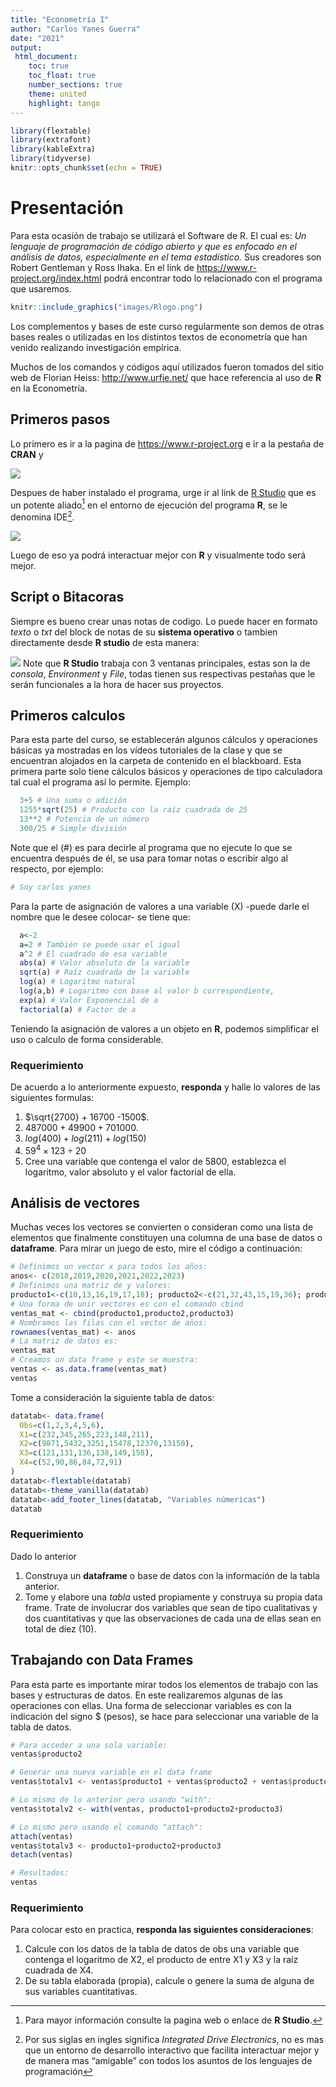 ```yaml
---
title: "Econometría I"
author: "Carlos Yanes Guerra"
date: "2021"
output: 
 html_document:
    toc: true
    toc_float: true
    number_sections: true
    theme: united
    highlight: tango
---
```


```r
library(flextable)
library(extrafont)
library(kableExtra)
library(tidyverse)
knitr::opts_chunk$set(echo = TRUE)
```

# Presentación

Para esta ocasión de trabajo se utilizará el Software de R. El cual es: _Un lenguaje de programación  de código abierto y que es enfocado en el análisis de datos, especialmente en el tema estadístico._ Sus creadores son Robert Gentleman y Ross Ihaka. En el link de <https://www.r-project.org/index.html> podrá encontrar todo lo relacionado con el programa que usaremos.

```r
knitr::include_graphics("images/Rlogo.png")
```

Los complementos y bases de este curso regularmente son demos de otras bases reales o utilizadas en los distintos textos de econometría que han venido realizando investigación empírica.

Muchos de los comandos y códigos aquí utilizados fueron tomados del sitio web de Florian Heiss: <http://www.urfie.net/> que hace referencia al uso de **R** en la Econometría.

## Primeros pasos

Lo primero es ir a la pagina de <https://www.r-project.org> e ir a la pestaña de **CRAN** y

![](images/insta1.gif)

Despues de haber instalado el programa, urge ir al link de [R Studio](https://rstudio.com/products/rstudio/download/) que es un potente aliado^[Para mayor información consulte la pagina web o enlace de **R Studio**.] en el entorno de ejecución del programa **R**, se le denomina IDE^[Por sus siglas en ingles significa _Integrated Drive Electronics_, no es mas que un entorno de desarrollo interactivo que facilita interactuar mejor y de manera mas "amigable" con todos los asuntos de los lenguajes de programación].

![](images/insta2.gif)

Luego de eso ya podrá interactuar mejor con **R** y visualmente todo será mejor.

## Script o Bitacoras

Siempre es bueno crear unas notas de codigo. Lo puede hacer en formato _texto_ o _txt_ del block de notas de su **sistema operativo** o tambien directamente desde **R studio** de esta manera:

![](images/script1.gif)
Note que **R Studio** trabaja con 3 ventanas principales, estas son la de _consola_, _Environment_ y _File_, todas tienen sus respectivas pestañas que le serán funcionales a la hora de hacer sus proyectos.

## Primeros calculos

Para esta parte del curso, se establecerán algunos cálculos y operaciones básicas ya mostradas en los vídeos tutoriales de la clase y que se encuentran alojados en la carpeta de contenido en el blackboard. Esta primera parte solo tiene cálculos básicos y operaciones de tipo calculadora tal cual el programa así lo permite. Ejemplo: 

```r
  3+5 # Una suma o adición
  1255*sqrt(25) # Producto con la raíz cuadrada de 25
  13**2 # Potencia de un número
  300/25 # Simple división
```

Note que el (#) es para decirle al programa que no ejecute lo que se encuentra después de él, se usa para tomar notas o escribir algo al respecto, por ejemplo:

```r
# Soy carlos yanes
```

Para la parte de asignación de valores a una variable (X) -puede darle el nombre que le desee colocar- se tiene que:

```r
  a<-2
  a=2 # También se puede usar el igual
  a^2 # El cuadrado de esa variable
  abs(a) # Valor absoluto de la variable
  sqrt(a) # Raíz cuadrada de la variable
  log(a) # Logaritmo natural
  log(a,b) # Logaritmo con base al valor b correspondiente,
  exp(a) # Valor Exponencial de a
  factorial(a) # Factor de a
```

Teniendo la asignación de valores a un objeto en **R**, podemos simplificar el uso o calculo de forma considerable.

### Requerimiento

De acuerdo a lo anteriormente expuesto, **responda** y halle lo valores de las siguientes formulas:

1. $\sqrt{2700} + 16700 -1500$.
2. $487000+49900+701000$.
3. $log(400)+log(211)+log(150)$
4. $59^{4} \times 123 \div 20$
5. Cree una variable que contenga el valor de 5800, establezca el logaritmo, valor absoluto y el valor factorial de ella.

## Análisis de vectores

Muchas veces los vectores se convierten o consideran como una lista de elementos que finalmente constituyen una columna de una base de datos o **dataframe**. Para mirar un juego de esto, mire el código a continuación:

```r
# Definimos un vector x para todos los años:
anos<- c(2018,2019,2020,2021,2022,2023)
# Definimos una matriz de y valores:
producto1<-c(10,13,16,19,17,18); producto2<-c(21,32,43,15,19,36); producto3<-c(22,43,42,21,32,21)
# Una forma de unir vectores es con el comando cbind
ventas_mat <- cbind(producto1,producto2,producto3) 
# Nombramos las filas con el vector de años:
rownames(ventas_mat) <- anos 
# La matriz de datos es:
ventas_mat
# Creamos un data frame y este se muestra:
ventas <- as.data.frame(ventas_mat)
ventas  
```

Tome a consideración la siguiente tabla de datos:
```r
datatab<- data.frame(
  Obs=c(1,2,3,4,5,6),
  X1=c(232,345,265,223,148,211),
  X2=c(9871,5432,3251,15478,12370,13150),
  X3=c(121,131,136,138,149,158),
  X4=c(52,90,86,84,72,91)
)
datatab<-flextable(datatab)
datatab<-theme_vanilla(datatab)
datatab<-add_footer_lines(datatab, "Variables númericas")
datatab
```

### Requerimiento

Dado lo anterior

1. Construya un **dataframe** o base de datos con la información de la tabla anterior.
2. Tome y elabore una _tabla_ usted propiamente y construya su propia data frame. Trate de involucrar dos variables que sean de tipo cualitativas y dos cuantitativas y que las observaciones de cada una de ellas sean en total de diez (10).

## Trabajando con Data Frames
Para esta parte es importante mirar todos los elementos de trabajo con las bases y estructuras de datos. En este realizaremos algunas de las operaciones con ellas. Una forma de seleccionar variables es con la indicación del signo $ (pesos), se hace para seleccionar una variable de la tabla de datos.

```r
# Para acceder a una sola variable:
ventas$producto2

# Generar una nueva variable en el data frame
ventas$totalv1 <- ventas$producto1 + ventas$producto2 + ventas$producto3 

# Lo mismo de lo anterior pero usando "with":
ventas$totalv2 <- with(ventas, producto1+producto2+producto3)

# Lo mismo pero usando el comando "attach":
attach(ventas)
ventas$totalv3 <- producto1+producto2+producto3
detach(ventas)

# Resultados:
ventas
```

### Requerimiento
Para colocar esto en practica, **responda las siguientes consideraciones**:

1. Calcule con los datos de la tabla de datos de obs una variable que contenga el logaritmo de X2, el producto de entre X1 y X3 y la raíz cuadrada de X4.
2. De su tabla elaborada (propia), calcule o genere la suma de alguna de sus variables cuantitativas.


